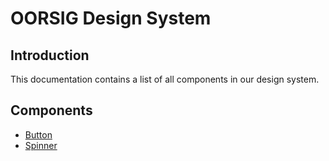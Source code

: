 
<MDXWrapper>

<PageTitle title="Docs" />

# OORSIG Design System

## Introduction

This documentation contains a list of all components in our design system.

## Components

- [Button](/_docs/button)
- [Spinner](/_docs/spinner)

</MDXWrapper>
